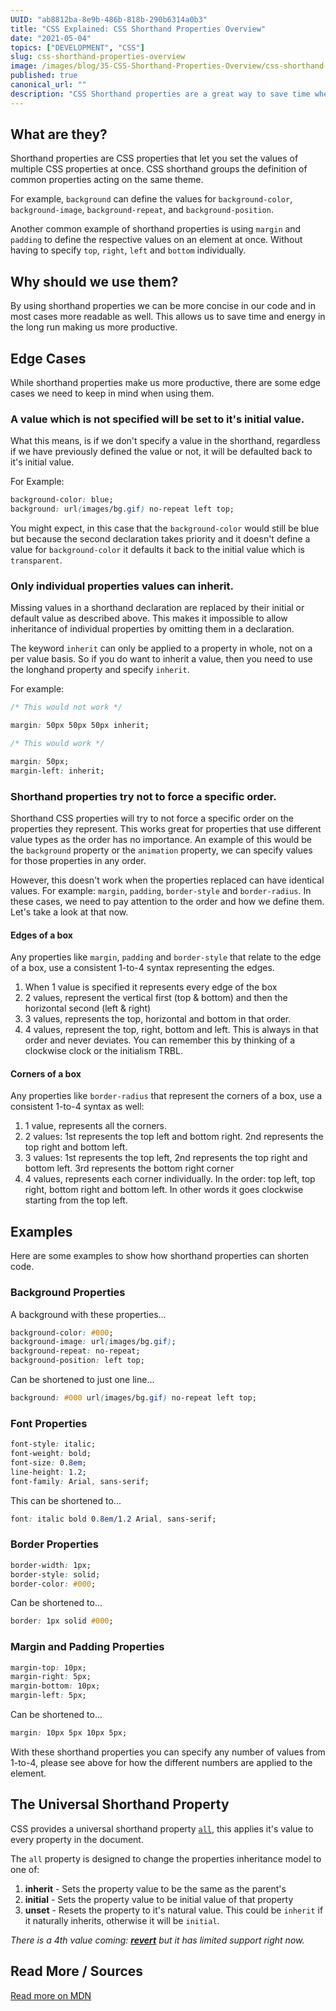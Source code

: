 ```yaml
---
UUID: "ab8812ba-8e9b-486b-818b-290b6314a0b3"
title: "CSS Explained: CSS Shorthand Properties Overview"
date: "2021-05-04"
topics: ["DEVELOPMENT", "CSS"]
slug: css-shorthand-properties-overview
image: /images/blog/35-CSS-Shorthand-Properties-Overview/css-shorthand-properties-overview.png
published: true
canonical_url: ""
description: "CSS Shorthand properties are a great way to save time when writing CSS, here's more..."
---
```


## What are they?

Shorthand properties are CSS properties that let you set the values of multiple CSS properties at once. CSS shorthand groups the definition of common properties acting on the same theme.

For example, `background` can define the values for `background-color`, `background-image`, `background-repeat`, and `background-position`.

Another common example of shorthand properties is using `margin` and `padding` to define the respective values on an element at once. Without having to specify `top`, `right`, `left` and `bottom` individually.

## Why should we use them?

By using shorthand properties we can be more concise in our code and in most cases more readable as well. This allows us to save time and energy in the long run making us more productive.

## Edge Cases

While shorthand properties make us more productive, there are some edge cases we need to keep in mind when using them.

### A value which is not specified will be set to it's initial value.

What this means, is if we don't specify a value in the shorthand, regardless if we have previously defined the value or not, it will be defaulted back to it's initial value.

For Example:

```css
background-color: blue;
background: url(images/bg.gif) no-repeat left top;
```

You might expect, in this case that the `background-color` would still be blue but because the second declaration takes priority and it doesn't define a value for `background-color` it defaults it back to the initial value which is `transparent`.

### Only individual properties values can inherit.

Missing values in a shorthand declaration are replaced by their initial or default value as described above. This makes it impossible to allow inheritance of individual properties by omitting them in a declaration.

The keyword `inherit` can only be applied to a property in whole, not on a per value basis. So if you do want to inherit a value, then you need to use the longhand property and specify `inherit`.

For example:

```css
/* This would not work */

margin: 50px 50px 50px inherit;

/* This would work */

margin: 50px;
margin-left: inherit;
```

### Shorthand properties try not to force a specific order.

Shorthand CSS properties will try to not force a specific order on the properties they represent. This works great for properties that use different value types as the order has no importance. An example of this would be the `background` property or the `animation` property, we can specify values for those properties in any order.

However, this doesn't work when the properties replaced can have identical values. For example: `margin`, `padding`, `border-style` and `border-radius`. In these cases, we need to pay attention to the order and how we define them. Let's take a look at that now.

#### Edges of a box

Any properties like `margin`, `padding` and `border-style` that relate to the edge of a box, use a consistent 1-to-4 syntax representing the edges.

1. When 1 value is specified it represents every edge of the box
2. 2 values, represent the vertical first (top & bottom) and then the horizontal second (left & right)
3. 3 values, represents the top, horizontal and bottom in that order.
4. 4 values, represent the top, right, bottom and left. This is always in that order and never deviates. You can remember this by thinking of a clockwise clock or the initialism TRBL.

#### Corners of a box

Any properties like `border-radius` that represent the corners of a box, use a consistent 1-to-4 syntax as well:

1. 1 value, represents all the corners.
2. 2 values: 1st represents the top left and bottom right. 2nd represents the top right and bottom left.
3. 3 values: 1st represents the top left, 2nd represents the top right and bottom left. 3rd represents the bottom right corner
4. 4 values, represents each corner individually. In the order: top left, top right, bottom right and bottom left. In other words it goes clockwise starting from the top left.

## Examples

Here are some examples to show how shorthand properties can shorten code.

### Background Properties

A background with these properties...

```css
background-color: #000;
background-image: url(images/bg.gif);
background-repeat: no-repeat;
background-position: left top;
```

Can be shortened to just one line...

```css
background: #000 url(images/bg.gif) no-repeat left top;
```

### Font Properties

```css
font-style: italic;
font-weight: bold;
font-size: 0.8em;
line-height: 1.2;
font-family: Arial, sans-serif;
```

This can be shortened to...

```css
font: italic bold 0.8em/1.2 Arial, sans-serif;
```

### Border Properties

```css
border-width: 1px;
border-style: solid;
border-color: #000;
```

Can be shortened to...

```css
border: 1px solid #000;
```

### Margin and Padding Properties

```css
margin-top: 10px;
margin-right: 5px;
margin-bottom: 10px;
margin-left: 5px;
```

Can be shortened to...

```css
margin: 10px 5px 10px 5px;
```

With these shorthand properties you can specify any number of values from 1-to-4, please see above for how the different numbers are applied to the element.

## The Universal Shorthand Property

CSS provides a universal shorthand property [`all`](https://developer.mozilla.org/en-US/docs/Web/CSS/all), this applies it's value to every property in the document.

The `all` property is designed to change the properties inheritance model to one of:

1. **inherit** - Sets the property value to be the same as the parent's
2. **initial** - Sets the property value to be initial value of that property
3. **unset** - Resets the property to it's natural value. This could be `inherit` if it naturally inherits, otherwise it will be `initial`.

_There is a 4th value coming: [**revert**](https://developer.mozilla.org/en-US/docs/Web/CSS/revert) but it has limited support right now._

## Read More / Sources

[Read more on MDN](https://developer.mozilla.org/en-US/docs/Web/CSS/Shorthand_properties)
